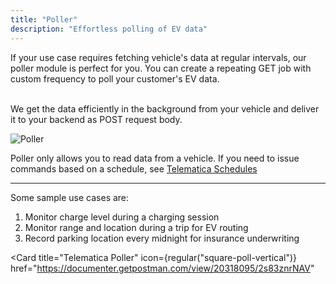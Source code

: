 ```yaml
---
title: "Poller"
description: "Effortless polling of EV data"
---
```


If your use case requires fetching vehicle's data at regular intervals, our poller module is perfect for you.
You can create a repeating GET job with custom frequency to poll your customer's EV data.

<br/> We get the data efficiently in the background from your vehicle and deliver it to your backend as POST request body.

![Poller](/images/reference/poller.svg "Poller")

Poller only allows you to read data from a vehicle. If you need to issue
commands based on a schedule, see
[Telematica Schedules](/products/schedules)

---

Some sample use cases are:

1. Monitor charge level during a charging session
2. Monitor range and location during a trip for EV routing
3. Record parking location every midnight for insurance underwriting

<Card
  title="Telematica Poller"
  icon={regular("square-poll-vertical")}
  href="https://documenter.getpostman.com/view/20318095/2s83znrNAV"
></Card>
